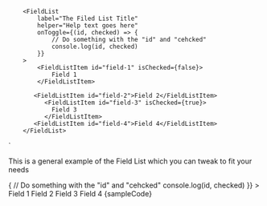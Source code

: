 
        <FieldList
            label="The Filed List Title"
            helper="Help text goes here"
            onToggle={(id, checked) => {
                // Do something with the "id" and "cehcked"
                console.log(id, checked)
            }}
        >
            <FieldListItem id="field-1" isChecked={false}>
                Field 1
            </FieldListItem>

           <FieldListItem id="field-2">Field 2</FieldListItem>
              <FieldListItem id="field-3" isChecked={true}>
                Field 3
              </FieldListItem>
           <FieldListItem id="field-4">Field 4</FieldListItem>
        </FieldList>
`

<Section contained={true} style={{ paddingTop: 30 }}>
	<p>
		This is a general example of the Field List which you can tweak to fit your
		needs
	</p>
	<Preview wrapper={true}>
		<FieldList
			label="The Filed List Title"
			helper="Help text goes here"
			onToggle={(id, checked) => {
				// Do something with the "id" and "cehcked"
				console.log(id, checked)
			}}
		>
			<FieldListItem id="field-1" isChecked={false}>
				Field 1
			</FieldListItem>
			<FieldListItem id="field-2">Field 2</FieldListItem>
			<FieldListItem id="field-3" isChecked={true}>
				Field 3
			</FieldListItem>
			<FieldListItem id="field-4">Field 4</FieldListItem>
		</FieldList>
	</Preview>
	<Snippet language="js">{sampleCode}</Snippet>
</Section>
